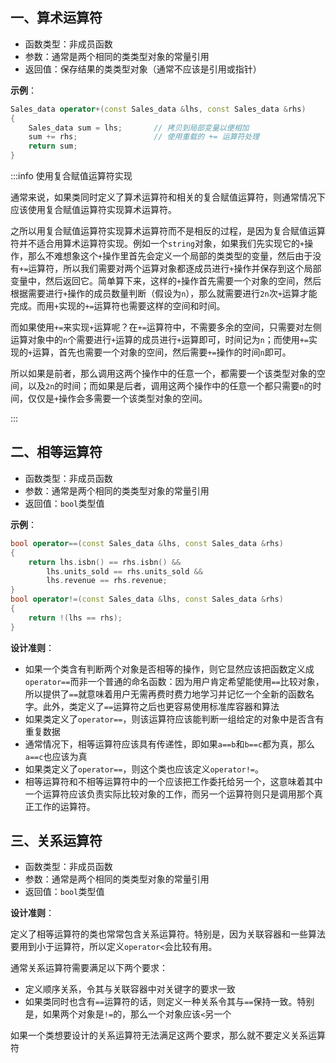 ## 一、算术运算符

- 函数类型：非成员函数
- 参数：通常是两个相同的类类型对象的常量引用
- 返回值：保存结果的类类型对象（通常不应该是引用或指针）

**示例**：

```cpp
Sales_data operator+(const Sales_data &lhs, const Sales_data &rhs)
{
    Sales_data sum = lhs;		// 拷贝到局部变量以便相加
    sum += rhs;					// 使用重载的 += 运算符处理
    return sum;
}
```

:::info 使用复合赋值运算符实现

通常来说，如果类同时定义了算术运算符和相关的复合赋值运算符，则通常情况下应该使用复合赋值运算符实现算术运算符。

之所以用复合赋值运算符实现算术运算符而不是相反的过程，是因为复合赋值运算符并不适合用算术运算符实现。例如一个`string`对象，如果我们先实现它的`+`操作，那么不难想象这个`+`操作里首先会定义一个局部的类类型的变量，然后由于没有`+=`运算符，所以我们需要对两个运算对象都逐成员进行`+`操作并保存到这个局部变量中，然后返回它。简单算下来，这样的`+`操作首先需要一个对象的空间，然后根据需要进行`+`操作的成员数量判断（假设为`n`），那么就需要进行`2n`次`+`运算才能完成。而用`+`实现的`+=`运算符也需要这样的空间和时间。

而如果使用`+=`来实现`+`运算呢？在`+=`运算符中，不需要多余的空间，只需要对左侧运算对象中的`n`个需要进行`+`运算的成员进行`+`运算即可，时间记为`n`；而使用`+=`实现的`+`运算，首先也需要一个对象的空间，然后需要`+=`操作的时间`n`即可。

所以如果是前者，那么调用这两个操作中的任意一个，都需要一个该类型对象的空间，以及`2n`的时间；而如果是后者，调用这两个操作中的任意一个都只需要`n`的时间，仅仅是`+`操作会多需要一个该类型对象的空间。

:::



## 二、相等运算符

- 函数类型：非成员函数
- 参数：通常是两个相同的类类型对象的常量引用
- 返回值：`bool`类型值

**示例**：

```cpp
bool operator==(const Sales_data &lhs, const Sales_data &rhs)
{
    return lhs.isbn() == rhs.isbn() &&
        lhs.units_sold == rhs.units_sold &&
        lhs.revenue == rhs.revenue;
}
bool operator!=(const Sales_data &lhs, const Sales_data &rhs)
{
    return !(lhs == rhs);
}
```

**设计准则**：

- 如果一个类含有判断两个对象是否相等的操作，则它显然应该把函数定义成`operator==`而非一个普通的命名函数：因为用户肯定希望能使用`==`比较对象，所以提供了`==`就意味着用户无需再费时费力地学习并记忆一个全新的函数名字。此外，类定义了`==`运算符之后也更容易使用标准库容器和算法
- 如果类定义了`operator==`，则该运算符应该能判断一组给定的对象中是否含有重复数据
- 通常情况下，相等运算符应该具有传递性，即如果`a==b`和`b==c`都为真，那么`a==c`也应该为真
- 如果类定义了`operator==`，则这个类也应该定义`operator!=`。
- 相等运算符和不相等运算符中的一个应该把工作委托给另一个，这意味着其中一个运算符应该负责实际比较对象的工作，而另一个运算符则只是调用那个真正工作的运算符。



## 三、关系运算符

- 函数类型：非成员函数
- 参数：通常是两个相同的类类型对象的常量引用
- 返回值：`bool`类型值

**设计准则**：

定义了相等运算符的类也常常包含关系运算符。特别是，因为关联容器和一些算法要用到小于运算符，所以定义`operator<`会比较有用。

通常关系运算符需要满足以下两个要求：

- 定义顺序关系，令其与关联容器中对关键字的要求一致
- 如果类同时也含有`==`运算符的话，则定义一种关系令其与`==`保持一致。特别是，如果两个对象是`!=`的，那么一个对象应该`<`另一个

如果一个类想要设计的关系运算符无法满足这两个要求，那么就不要定义关系运算符